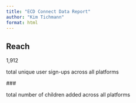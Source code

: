 ```yaml
---
title: "ECD Connect Data Report"
author: "Kim Tichmann"
format: html
---
```


## Reach

::: {.stat-block}
::: {.stat-card}
<p class="stat-number">1,912</p>
<p class="stat-label">total unique user sign-ups across all platforms</p>
:::
::: {.stat-card}
<p class="stat-number">###</p>
<p class="stat-label">total number of children added across all platforms</p>
:::
:::